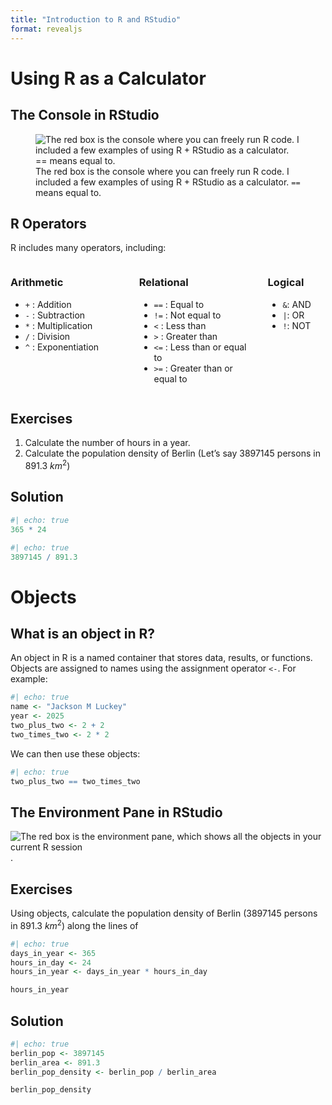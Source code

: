 ```yaml
---
title: "Introduction to R and RStudio"
format: revealjs
---
```


# Using R as a Calculator

## The Console in RStudio

![The red box is the console where you can freely run R code. I included a few examples of using R + RStudio as a calculator. `==` means equal to.](images/r-as-calculator-01.png)

## R Operators

R includes many operators, including:

::: {.columns}

::: {.column width="40%"}
### Arithmetic
- `+` : Addition
- `-` : Subtraction
- `*` : Multiplication
- `/` : Division
- `^` : Exponentiation
:::

::: {.column width="40%"}
### Relational
- `==` : Equal to
- `!=` : Not equal to
- `<` : Less than
- `>` : Greater than
- `<=` : Less than or equal to
- `>=` : Greater than or equal to
:::

::: {.column width="20%"}
### Logical
- `&`: AND
- `|`: OR
- `!`: NOT
::: 

:::

## Exercises

1. Calculate the number of hours in a year.
2. Calculate the population density of Berlin (Let's say 3897145 persons in 891.3 $km^2$)

## Solution

```r
#| echo: true
365 * 24
```

```r
#| echo: true
3897145 / 891.3
```

# Objects

## What is an object in R?

An object in R is a named container that stores data, results, or functions. Objects are assigned to names using the assignment operator `<-`. For example:

```r
#| echo: true
name <- "Jackson M Luckey"
year <- 2025
two_plus_two <- 2 + 2
two_times_two <- 2 * 2
```

We can then use these objects:

```r
#| echo: true
two_plus_two == two_times_two
```

## The Environment Pane in RStudio

![The red box is the environment pane, which shows all the objects in your current R session](images/r-objects-01.png).

## Exercises

Using objects, calculate the population density of Berlin (3897145 persons in 891.3 $km^2$) along the lines of

```r
#| echo: true
days_in_year <- 365
hours_in_day <- 24
hours_in_year <- days_in_year * hours_in_day

hours_in_year
```

## Solution

```r
#| echo: true
berlin_pop <- 3897145
berlin_area <- 891.3
berlin_pop_density <- berlin_pop / berlin_area

berlin_pop_density
```